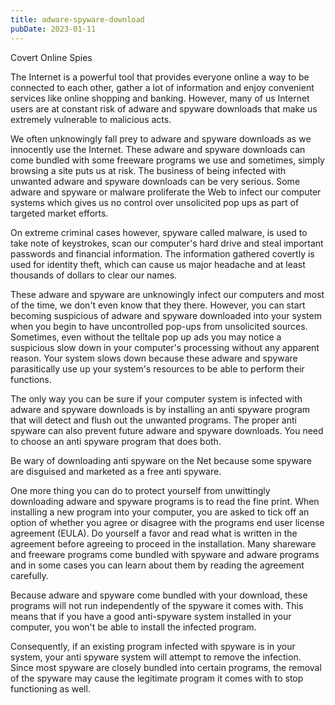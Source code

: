 ```yaml
---
title: adware-spyware-download
pubDate: 2023-01-11
---
```


Covert Online Spies

The Internet is a powerful tool that provides everyone online a way to be connected to each other, gather a lot of information and enjoy convenient services like online shopping and banking. However, many of us Internet users are at constant risk of adware and spyware downloads that make us extremely vulnerable to malicious acts.

We often unknowingly fall prey to adware and spyware downloads as we innocently use the Internet. These adware and spyware downloads can come bundled with some freeware programs we use and sometimes, simply browsing a site puts us at risk. The business of being infected with unwanted adware and spyware downloads can be very serious. Some adware and spyware or malware proliferate the Web to infect our computer systems which gives us no control over unsolicited pop ups as part of targeted market efforts. 

On extreme criminal cases however, spyware called malware, is used to take note of keystrokes, scan our computer's hard drive and steal important passwords and financial information. The information gathered covertly is used for identity theft, which can cause us major headache and at least thousands of dollars to clear our names.

These adware and spyware are unknowingly infect our computers and most of the time, we don't even know that they there. However, you can start becoming suspicious of adware and spyware downloaded into your system when you begin to have uncontrolled pop-ups from unsolicited sources. Sometimes, even without the telltale pop up ads you may notice a suspicious slow down in your computer's processing without any apparent reason. Your system slows down because these adware and spyware parasitically use up your system's resources to be able to perform their functions.

The only way you can be sure if your computer system is infected with adware and spyware downloads is by installing an anti spyware program that will detect and flush out the unwanted programs. The proper anti spyware can also prevent future adware and spyware downloads. You need to choose an anti spyware program that does both.

Be wary of downloading anti spyware on the Net because some spyware are disguised and marketed as a free anti spyware.

One more thing you can do to protect yourself from unwittingly downloading adware and spyware programs is to read the fine print. When installing a new program into your computer, you are asked to tick off an option of whether you agree or disagree with the programs end user license agreement (EULA). Do yourself a favor and read what is written in the agreement before agreeing to proceed in the installation. Many shareware and freeware programs come bundled with spyware and adware programs and in some cases you can learn about them by reading the agreement carefully.

Because adware and spyware come bundled with your download, these programs will not run independently of the spyware it comes with. This means that if you have a good anti-spyware system installed in your computer, you won't be able to install the infected program. 

Consequently, if an existing program infected with spyware is in your system, your anti spyware system will attempt to remove the infection. Since most spyware are closely bundled into certain programs, the removal of the spyware may cause the legitimate program it comes with to stop functioning as well.